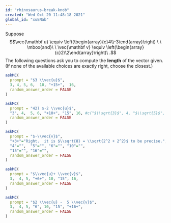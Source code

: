 ```yaml
---
id: "rhinosaurus-break-knob"
created: "Wed Oct 20 11:48:18 2021"
global_id: "xuENab"
---
```




Suppose  $$\vec{\mathbf u} \equiv  \left(\begin{array}{c}4\\-3\end{array}\right)  \  \  \mbox{and}\ \ \vec{\mathbf v} \equiv  \left(\begin{array}{c}2\\2\end{array}\right)\ .$$
The following questions ask you to compute the **length** of the vector given.
(If none  of the available  choices are exactly right, choose the closest.)

```r
askMC(
  prompt = "$3 \\vec{u}$",
  3, 4, 5, 6,  10, "+15+",  16, 
  random_answer_order = FALSE
)
```

```r
askMC(
  prompt = "42) $-2 \\vec{u}$",
  "3", 4,  5, 6, "+10+", "15", 16, #c("$\\sqrt{3}$", 4, "$\\sqrt{5}$", 6, "+$\\sqrt{8}$+", "15",  16), 
  random_answer_order = FALSE
)
```

```r
askMC(
  prompt = "$-\\vec{v}$",
  "+3+"="Right.  it is $\\sqrt{8} = \\sqrt{2^2 + 2^2}$ to be precise.", 
  "4"="",  "5"="", "6"="", "10"="", 
  "15"="", "16"="", 
  random_answer_order = FALSE
)
```

```r
askMC(
  prompt = "$\\vec{u}+ \\vec{v}$",
  3,  4, 5, "+6+", 10, "15", 16, 
  random_answer_order = FALSE
)
```

```r
askMC(
  prompt = "$2 \\vec{u} -  5 \\vec{v}$",
  3,  4, 5, "6", 10, "15", "+16+", 
  random_answer_order = FALSE
)
```

